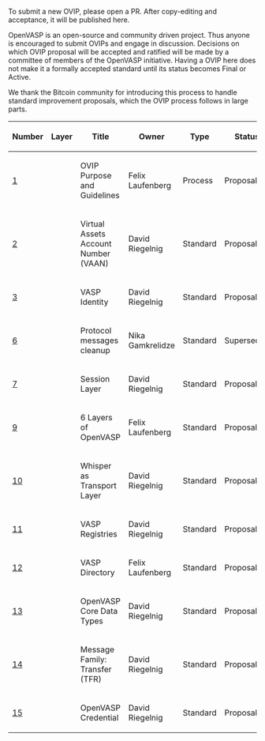 To submit a new OVIP, please open a PR. After copy-editing and acceptance, it will be published here.

OpenVASP is an open-source and community driven project. Thus anyone is encouraged to submit OVIPs and engage in discussion. Decisions on which OVIP proposal will be accepted and ratified will be made by a committee of members of the OpenVASP initiative.
Having a OVIP here does not make it a formally accepted standard until its status becomes Final or Active.

We thank the Bitcoin community for introducing this process to handle standard improvement proposals, which the OVIP process follows in large parts.

{| class="wikitable sortable" style="width: auto; text-align: center; font-size: smaller; table-layout: fixed;"
!Number
!Layer
!Title
!Owner
!Type
!Status
|- style="background-color: #ffcfcf"
| [[ovip-0001.mediawiki|1]]
|
| OVIP Purpose and Guidelines
| Felix Laufenberg
| Process
| Proposal
|-
| [[ovip-0002.md|2]]
|
| Virtual Assets Account Number (VAAN)
| David Riegelnig
| Standard
| Proposal
|-
| [[ovip-0003.md|3]]
|
| VASP Identity
| David Riegelnig
| Standard
| Proposal
|-
| [[ovip-0006.md|6]]
|
| Protocol messages cleanup
| Nika Gamkrelidze
| Standard
| Superseded
|-
| [[ovip-0007.md|7]]
|
| Session Layer
| David Riegelnig
| Standard
| Proposal
|-
| [[ovip-0009.md|9]]
|
| 6 Layers of OpenVASP
| Felix Laufenberg
| Standard
| Proposal
|-
| [[ovip-0010.md|10]]
|
| Whisper as Transport Layer
| David Riegelnig
| Standard
| Proposal
|-
| [[ovip-0011.md|11]]
|
| VASP Registries
| David Riegelnig
| Standard
| Proposal
|-
| [[ovip-0012.md|12]]
|
| VASP Directory
| Felix Laufenberg
| Standard
| Proposal
|-
| [[ovip-0013.md|13]]
|
| OpenVASP Core Data Types
| David Riegelnig
| Standard
| Proposal
|-
| [[ovip-0014.md|14]]
|
| Message Family: Transfer (TFR)
| David Riegelnig
| Standard
| Proposal
|-
| [[ovip-0015.md|15]]
|
| OpenVASP Credential
| David Riegelnig
| Standard
| Proposal
|}

<!-- IMPORTANT!  See the instructions at the top of this page, do NOT JUST add OVIPs here! -->
